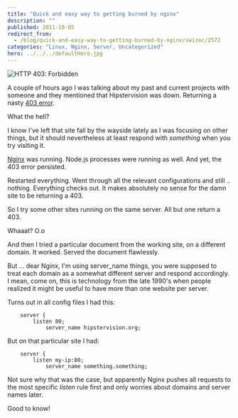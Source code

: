```yaml
---
title: "Quick and easy way to getting burned by nginx"
description: ""
published: 2011-10-05
redirect_from:
  - /blog/quick-and-easy-way-to-getting-burned-by-nginx/swizec/2572
categories: "Linux, Nginx, Server, Uncategorized"
hero: ../../../defaultHero.jpg
---
```


![HTTP 403: Forbidden](https://swizec.com/wp-content/uploads/2011/10/2990635787_f61ba8ce93_m1.jpg)

A couple of hours ago I was talking about my past and current projects with someone and they mentioned that Hipstervision was down. Returning a nasty [403 error](http://en.wikipedia.org/wiki/HTTP_403).

What the hell?

I know I've left that site fall by the wayside lately as I was focusing on other things, but it should nevertheless at least respond with _something_ when you try visiting it.

[Nginx](http://www.nginx.org/ "Nginx") was running. Node.js processes were running as well. And yet, the 403 error persisted.

Restarted everything. Went through all the relevant configurations and still .. nothing. Everything checks out. It makes absolutely no sense for the damn site to be returning a 403.

So I try some other sites running on the same server. All but one return a 403.

Whaaat? O.o

And then I tried a particular document from the working site, on a different domain. It worked. Served the document flawlessly.

But ... dear Nginx, I'm using server_name things, you were supposed to treat each domain as a somewhat different server and respond accordingly. I mean, come on, this is technology from the late 1990's when people realized it might be useful to have more than one website per server.

Turns out in all config files I had this:

```
    server {
    	listen 80;
            server_name hipstervision.org;
```

But on that particular site I had:

```
    server {
    	listen my-ip:80;
            server_name something.something;
```

Not sure why that was the case, but apparently Nginx pushes all requests to the most specific _listen_ rule first and only worries about domains and server names later.

Good to know!

